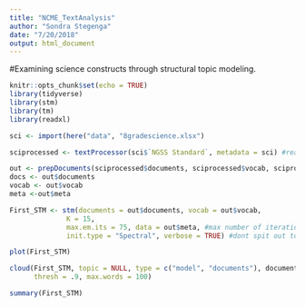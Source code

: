 ```yaml
---
title: "NCME_TextAnalysis"
author: "Sondra Stegenga"
date: "7/20/2018"
output: html_document
---
```

#Examining science constructs through structural topic modeling.

```r
knitr::opts_chunk$set(echo = TRUE)
library(tidyverse)
library(stm)
library(tm)
library(readxl)
```

```r
sci <- import(here("data", "8gradescience.xlsx")
```

```r
sciprocessed <- textProcessor(sci$`NGSS Standard`, metadata = sci) #reading in the data that are stored in a document called sci. We are also telling it to read in certain metadata
```

```r
out <- prepDocuments(sciprocessed$documents, sciprocessed$vocab, sciprocessed$meta)
docs <- out$documents
vocab <- out$vocab
meta <-out$meta
```

```r
First_STM <- stm(documents = out$documents, vocab = out$vocab,
              K = 15,
              max.em.its = 75, data = out$meta, #max number of iterations
              init.type = "Spectral", verbose = TRUE) #dont spit out too much text -verbose
```

```r

plot(First_STM)

cloud(First_STM, topic = NULL, type = c("model", "documents"), documents,
      thresh = .9, max.words = 100)
```

```r
summary(First_STM)
```